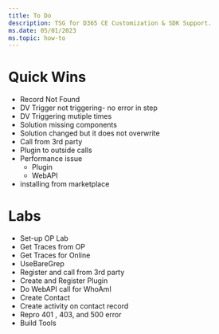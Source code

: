 ```yaml
---
title: To Do
description: TSG for D365 CE Customization & SDK Support.
ms.date: 05/01/2023
ms.topic: how-to
---
```

# Quick Wins
- Record Not Found
- DV Trigger not triggering- no error in step
- DV Triggering mutiple times
- Solution missing components
- Solution changed but it does not overwrite
- Call from 3rd party
- Plugin to outside calls
- Performance issue
    - Plugin
    - WebAPI
- installing from marketplace

# Labs
- Set-up OP Lab
- Get Traces from OP
- Get Traces for Online
- UseBareGrep
- Register and call from 3rd party
- Create and Register Plugin
- Do WebAPI call for WhoAmI
- Create Contact
- Create activity on contact record
- Repro 401 , 403, and 500 error
- Build Tools
   

